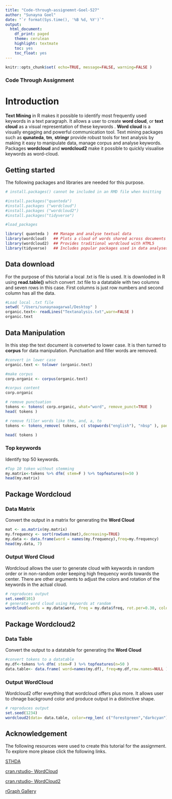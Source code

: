 ```yaml
---
title: "Code-through-assignemnt-Goel-527"
author: "Sunayna Goel"
date: "`r format(Sys.time(), '%B %d, %Y')`"
output:
  html_document:
    df_print: paged
    theme: cerulean
    highlight: textmate
    toc: yes
    toc_float: yes
---
```


```r
knitr::opts_chunk$set( echo=TRUE, message=FALSE, warning=FALSE )
```

### Code Through Assignment


# Introduction 

**Text Mining** in R makes it possible to identify most frequently used keywords in a text paragraph. It allows a user to create **word cloud**, or **text cloud** as a visual representation of these keywords . **Word cloud** is a visually engaging and  powerful communication tool. Text mining packages such as **qunateda**, **tm**, **stringr** provide robust tools for text analysis by making it easy to manipulate data, manage corpus and analyse keywords. Packages **wordcloud** and **wordcloud2** make it possible to quickly visualise keywords as word-cloud. 

## Getting started 

The following packages and libraries are needed for this purpose. 
```r
# install.packages() cannot be included in an RMD file when knitting

#install.packages("quanteda")
#install.packages ("wordcloud")
#install.packages ("wordcloud2")
#install.packages("tidyverse")

#load_packages

library( quanteda )  ## Manage and analyse textual data
library(wordcloud)   ## Plots a cloud of words shared across documents
library(wordcloud2)  ## Provides traditional wordcloud with HTML5
library(tidyverse)   ## Includes popular packages used in data analyses
```

## Data download
For the purpose of this tutorial a local .txt is file is used. It is downloded in R using **read.table()** which convert .txt file to a datatable with two columns and seven rows in this case. First columns is just row numbers and second column has all the data. 

```r
#Load local .txt file 
setwd( "/Users/sunaynaagarwal/Desktop" )
organic.text<- readLines("Textanalysis.txt",warn=FALSE )
organic.text
```

## Data Manipulation

In this step the text document is converted to lower case. It is then turned to **corpus** for data manipulation. Punctuation and filler words are removed. 

```r

#convert in lower case
organic.text <- tolower (organic.text)

#make corpus
corp.organic <- corpus(organic.text)

#corpus content
corp.organic

# remove punctuation 
tokens <- tokens( corp.organic, what="word", remove_punct=TRUE )
head( tokens )

# remove filler words like the, and, a, to
tokens <- tokens_remove( tokens, c( stopwords("english"), "nbsp" ), padding=F )

head( tokens )

```

### Top keywords

Identify top 50 keywords. 
```r
#Top 10 token without stemming
my.matrix<-tokens %>% dfm( stem=F ) %>% topfeatures(n=50 )
head(my.matrix)

```
## Package Wordcloud

### Data Matrix

Convert the output in a matrix for generating the **Word Cloud**

```r
mat <- as.matrix(my.matrix)
my.frequency <- sort(rowSums(mat),decreasing=TRUE)
my.data <- data.frame(word = names(my.frequency),freq=my.frequency)
head(my.data, 7)
```

### Output Word Cloud

Wordcloud allows the user to generate cloud with keywords in random order or in non-random order keeping high frequency words towards the center. There are other arguments to adjust the colors and rotation of the keywords in the actual cloud. 

```r
# reproduces output
set.seed(101)
# generate word cloud using keywords at random
wordcloud(words = my.data$word, freq = my.data$freq, rot.per=0.30, colors=brewer.pal(7, "Dark2"), min.freq=4, max.words = 200, random.order=FALSE)
```

## Package Wordcloud2

### Data Table
Convert the output to a datatable for generating the **Word Cloud**


```r
#convert tokens to a datatable
my.df<-tokens %>% dfm( stem=F ) %>% topfeatures(n=50 )
data.table<- data.frame( word=names(my.df), freq=my.df,row.names=NULL )

```

### Output WordCloud
Wordcloud2 offer eveything that wordcloud offers plus more. It allows user to chnage background color and produce output in a distinctive shape. 

```r
# reproduces output
set.seed(1234)
wordcloud2(data= data.table, color=rep_len( c("forestgreen","darkcyan"), nrow(demoFreq)),size = 0.7, shape = 'pentagon',minRotation = -pi/8, maxRotation = -pi/8, rotateRatio = .7, backgroundColor = 'khaki')
```

## Acknowledgement

The following resources were used to create this tutorial for the assignment. To explore more please click the following links.   

[STHDA](http://www.sthda.com/english/wiki/text-mining-and-word-cloud-fundamentals-in-r-5-simple-steps-you-should-know)   

[cran.rstudio- WordCloud](https://cran.r-project.org/web/packages/wordcloud/wordcloud.pdf) 

[cran.rstudio- WordCloud2](https://cran.r-project.org/web/packages/wordcloud2/vignettes/wordcloud.html)  

[rGraph Gallery](https://www.r-graph-gallery.com/wordcloud.html)  

